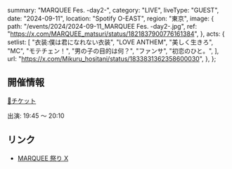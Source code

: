   summary: "MARQUEE Fes. -day2-",
  category: "LIVE",
  liveType: "GUEST",
  date: "2024-09-11",
  location: "Spotify O-EAST",
  region: "東京",
  image: {
    path: "/events/2024/2024-09-11_MARQUEE Fes. -day2-.jpg",
    ref: "https://x.com/MARQUEE_matsuri/status/1821837900776161384",
  },
  acts: {
    setlist: [
      "衣装:僕は君になれない衣装",
      "LOVE ANTHEM",
      "美しく生きろ",
      "MC",
      "モテチェン！",
      "男の子の目的は何？",
      "ファンサ",
      "初恋のひと。",
    ],
    url: "https://x.com/Mikuru_hositani/status/1833831362358600030",
  },
};

## 開催情報

[🎫チケット](https://eplus.jp/marquee-matsuri)

出演: 19:45 〜 20:10

## リンク

- [MARQUEE 祭り X](https://x.com/MARQUEE_matsuri/status/1821837900776161384)
